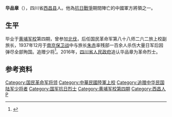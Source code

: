 {{expand|time=2016-08-29T11:32:39+00:00}}
'''华品章'''（{{bd|1902年||1937年|12月}}），四川省[[西昌县_(清朝)|西昌县]]人。他為[[抗日戰爭|抗日戰爭]]期間陣亡的中國軍方將領之一。

== 生平  ==
毕业于[[黄埔军校|黄埔军校]]第四期，曾参加[[北伐|北伐]]，后任国民革命军第八十八师二六二旅上校副旅长，1937年12月于[[南京保卫战|南京保卫战]]中与旅长[[朱赤|朱赤]]率残部一百余人杀伤大量日军后因弹尽全部殉国。追赠少将<ref>{{Cite book|title=抗战军人忠烈录第一辑|last=曾國傑|first=|publisher=国防部史政局|year=民国37年|isbn=|location=|pages=}}</ref>。2016年，[[四川省人民政府|四川省人民政府]]追认华品章为革命烈士。

==参考资料==
{{reflist}}

{{DEFAULTSORT:H}}
[[Category:国民革命军将领|Category:国民革命军将领]]
[[Category:中華民國陸軍上校|Category:中華民國陸軍上校]]
[[Category:追赠中华民国陆军少将者|Category:追赠中华民国陆军少将者]]
[[Category:国军抗日烈士|Category:国军抗日烈士]]
[[Category:黄埔军校第四期|Category:黄埔军校第四期]]
[[Category:西昌人|Category:西昌人]]
[[Category:华姓|P]]